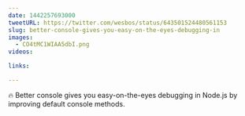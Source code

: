 ```yaml
---
date: 1442257693000
tweetURL: https://twitter.com/wesbos/status/643501524480561153
slug: better-console-gives-you-easy-on-the-eyes-debugging-in
images:
  - CO4tMC1WIAA5dbI.png
videos:

links:

---
```

🔥 Better console gives you easy-on-the-eyes debugging in Node.js by improving default console methods.
